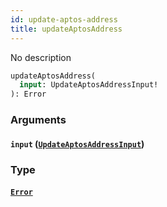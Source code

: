 ```yaml
---
id: update-aptos-address
title: updateAptosAddress
---
```



No description

```graphql
updateAptosAddress(
  input: UpdateAptosAddressInput!
): Error
```


### Arguments

#### `input` ([`UpdateAptosAddressInput`](../../references/inputs/update-aptos-address-input))




### Type

#### [`Error`](../../references/objects/error) 







